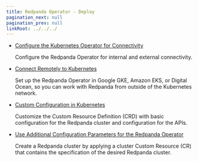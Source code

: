 ```yaml
---
title: Redpanda Operator - Deploy
pagination_next: null
pagination_prev: null
linkRoot: ../../../
---
```


<head>
    <meta name="title" content="Redpanda Operator - Deploy"/>
    <meta name="description" content="Find deployment guides for Redpanda Operator."/>
</head>


<DeprecationNote frontmatter={frontMatter}/>

- [Configure the Kubernetes Operator for Connectivity](../../redpanda-operator/kubernetes-connectivity)

   Configure the Redpanda Operator for internal and external connectivity. 

- [Connect Remotely to Kubernetes](../../redpanda-operator/kubernetes-external-connect)

   Set up the Redpanda Operator in Google GKE, Amazon EKS, or Digital Ocean, so you can work with Redpanda from outside of the Kubernetes network.

- [Custom Configuration in Kubernetes](../../redpanda-operator/kubernetes-additional-config)

   Customize the Custom Resource Definition (CRD) with basic configuration for the Redpanda cluster and configuration for the APIs.

- [Use Additional Configuration Parameters for the Redpanda Operator](../../redpanda-operator/arbitrary-configuration)

   Create a Redpanda cluster by applying a cluster Custom Resource (CR) that contains the specification of the desired Redpanda cluster. 
